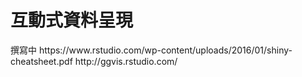 # 互動式資料呈現 {#InteractiveGraphics}
撰寫中
https://www.rstudio.com/wp-content/uploads/2016/01/shiny-cheatsheet.pdf
http://ggvis.rstudio.com/
